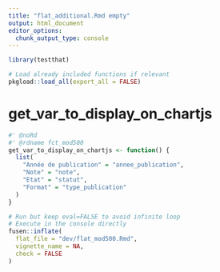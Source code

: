 ```yaml
---
title: "flat_additional.Rmd empty"
output: html_document
editor_options: 
  chunk_output_type: console
---
```


```r
library(testthat)
```

```r
# Load already included functions if relevant
pkgload::load_all(export_all = FALSE)
```

# get_var_to_display_on_chartjs
    
```r
#' @noRd
#' @rdname fct_mod500
get_var_to_display_on_chartjs <- function() {
  list(
    "Année de publication" = "annee_publication",
    "Note" = "note",
    "Etat" = "statut",
    "Format" = "type_publication"
  )
}
```

  
```r
# Run but keep eval=FALSE to avoid infinite loop
# Execute in the console directly
fusen::inflate(
  flat_file = "dev/flat_mod500.Rmd",
  vignette_name = NA,
  check = FALSE
)
```

